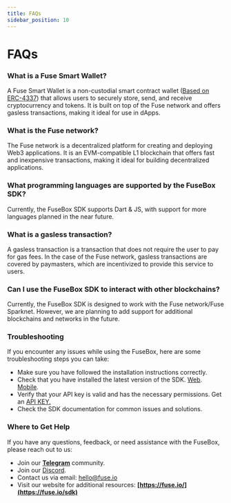 ```yaml
---
title: FAQs
sidebar_position: 10
---
```


# FAQs

### What is a Fuse Smart Wallet?

A Fuse Smart Wallet is a non-custodial smart contract wallet ([Based on ERC-4337](https://eips.ethereum.org/EIPS/eip-4337)) that allows users to securely store, send, and receive cryptocurrency and tokens. It is built on top of the Fuse network and offers gasless transactions, making it ideal for use in dApps.

### What is the Fuse network?

The Fuse network is a decentralized platform for creating and deploying Web3 applications. It is an EVM-compatible L1 blockchain that offers fast and inexpensive transactions, making it ideal for building decentralized applications.

### What programming languages are supported by the FuseBox SDK?

Currently, the FuseBox SDK supports Dart & JS, with support for more languages planned in the near future.

### What is a gasless transaction?

A gasless transaction is a transaction that does not require the user to pay for gas fees. In the case of the Fuse network, gasless transactions are covered by paymasters, which are incentivized to provide this service to users.

### Can I use the FuseBox SDK to interact with other blockchains?

Currently, the FuseBox SDK is designed to work with the Fuse network/Fuse Sparknet. However, we are planning to add support for additional blockchains and networks in the future.

### Troubleshooting

If you encounter any issues while using the FuseBox, here are some troubleshooting steps you can take:

* Make sure you have followed the installation instructions correctly.
* Check that you have installed the latest version of the SDK. [Web](https://www.npmjs.com/package/@fuseio/fusebox-web-sdk "Web SDK"). [Mobile](https://pub.dev/packages/fuse_wallet_sdk "Flutter SDK"). 
* Verify that your API key is valid and has the necessary permissions. Get an [API KEY.](https://console.fuse.io/build "API KEY")
* Check the SDK documentation for common issues and solutions. 

### Where to Get Help

If you have any questions, feedback, or need assistance with the FuseBox, please reach out to us:

* Join our **[Telegram](https://t.me/fuseio/163566)** community.
* Join our [Discord](https://discord.com/invite/jpPMeSZ "Discord").
* Contact us via email: [hello@fuse.io](mail\:hello@fuse.io "email") 
* Visit our website for additional resources: **[https://fuse.io/](https://fuse.io/sdk)**
